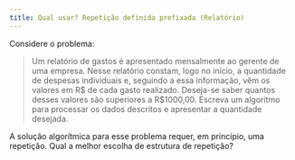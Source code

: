 ```yaml
---
title: Qual usar? Repetição definida prefixada (Relatório)
---
```

::: {#exr-0016}
Considere o problema:

> Um relatório de gastos é apresentado mensalmente ao gerente de uma empresa. Nesse relatório constam, logo no início, a quantidade de despesas individuais e, seguindo a essa informação, vêm os valores em R$ de cada gasto realizado. Deseja-se saber quantos desses valores são superiores a R$1000,00. Escreva um algoritmo para processar os dados descritos e apresentar a quantidade desejada.

A solução algorítmica para esse problema requer, em princípio, uma repetição.
Qual a melhor escolha de estrutura de repetição?
:::
